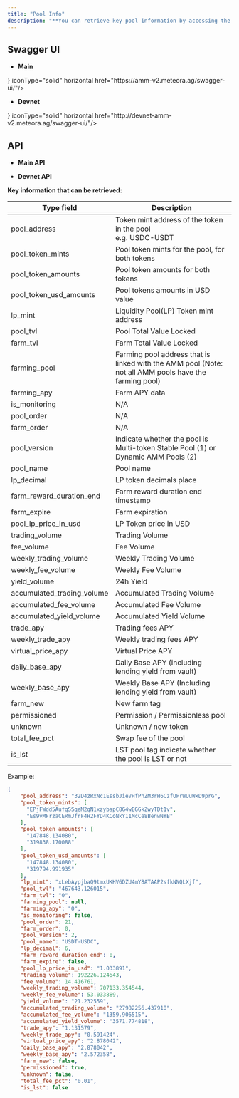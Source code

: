 ```yaml
---
title: "Pool Info"
description: "**You can retrieve key pool information by accessing the Swagger UI or the API:**"
---
```


## **Swagger UI**

* **Main**

<CardGroup>
  <Card title="Swagger UI" icon= {<img src="/images/dynamic-pool-integration/dynamic-pool-api/swagger-ui/favicon-32x32.png" alt="Swagger UI" />} iconType="solid" horizontal href="https://amm-v2.meteora.ag/swagger-ui/"/>
</CardGroup>

* **Devnet**

<CardGroup>
  <Card title="Swagger UI" icon= {<img src="/images/dynamic-pool-integration/dynamic-pool-api/swagger-ui/favicon-32x32.png" alt="Swagger UI" />} iconType="solid" horizontal href="http://devnet-amm-v2.meteora.ag/swagger-ui/"/>
</CardGroup>

## **API**

* **Main API**

<CardGroup >
<Card title= "https://amm-v2.meteora.ag/pools" icon= "link" href= "https://amm-v2.meteora.ag/pools" horizontal iconType= "solid" />
</CardGroup>

* **Devnet API**

<CardGroup>
<Card title= "http://devnet-amm-v2.meteora.ag/" icon= "link" href= "http://devnet-amm-v2.meteora.ag/" horizontal iconType= "solid" />
</CardGroup>

**Key information that can be retrieved:**

| Type field | Description |
|------------|------------|
| pool_address | Token mint address of the token in the pool <br/>e.g. USDC-USDT |
| pool_token_mints | Pool token mints for the pool, for both tokens |
| pool_token_amounts | Pool token amounts for both tokens |
| pool_token_usd_amounts | Pool tokens amounts in USD value |
| lp_mint | Liquidity Pool(LP) Token mint address |
| pool_tvl | Pool Total Value Locked |
| farm_tvl | Farm Total Value Locked |
| farming_pool | Farming pool address that is linked with the AMM pool (Note: not all AMM pools have the farming pool) |
| farming_apy | Farm APY data |
| is_monitoring | N/A |
| pool_order | N/A |
| farm_order | N/A |
| pool_version | Indicate whether the pool is Multi-token Stable Pool (1) or Dynamic AMM Pools (2) |
| pool_name | Pool name |
| lp_decimal | LP token decimals place |
| farm_reward_duration_end | Farm reward duration end timestamp |
| farm_expire | Farm expiration |
| pool_lp_price_in_usd | LP Token price in USD |
| trading_volume | Trading Volume |
| fee_volume | Fee Volume |
| weekly_trading_volume | Weekly Trading Volume |
| weekly_fee_volume | Weekly Fee Volume |
| yield_volume | 24h Yield |
| accumulated_trading_volume | Accumulated Trading Volume |
| accumulated_fee_volume | Accumulated Fee Volume |
| accumulated_yield_volume | Accumulated Yield Volume |
| trade_apy | Trading fees APY |
| weekly_trade_apy | Weekly trading fees APY |
| virtual_price_apy | Virtual Price APY |
| daily_base_apy | Daily Base APY (including lending yield from vault) |
| weekly_base_apy | Weekly Base APY (Including lending yield from vault) |
| farm_new | New farm tag |
| permissioned | Permission / Permissionless pool |
| unknown | Unknown / new token |
| total_fee_pct | Swap fee of the pool |
| is_lst | LST pool tag indicate whether the pool is LST or not |


Example:

```json
{
    "pool_address": "32D4zRxNc1EssbJieVHfPhZM3rH6CzfUPrWUuWxD9prG",
    "pool_token_mints": [
      "EPjFWdd5AufqSSqeM2qN1xzybapC8G4wEGGkZwyTDt1v",
      "Es9vMFrzaCERmJfrF4H2FYD4KCoNkY11McCe8BenwNYB"
    ],
    "pool_token_amounts": [
      "147848.134080",
      "319838.170088"
    ],
    "pool_token_usd_amounts": [
      "147848.134080",
      "319794.991935"
    ],
    "lp_mint": "xLebAypjbaQ9tmxUKHV6DZU4mY8ATAAP2sfkNNQLXjf",
    "pool_tvl": "467643.126015",
    "farm_tvl": "0",
    "farming_pool": null,
    "farming_apy": "0",
    "is_monitoring": false,
    "pool_order": 21,
    "farm_order": 0,
    "pool_version": 2,
    "pool_name": "USDT-USDC",
    "lp_decimal": 6,
    "farm_reward_duration_end": 0,
    "farm_expire": false,
    "pool_lp_price_in_usd": "1.033891",
    "trading_volume": 192226.124643,
    "fee_volume": 14.416761,
    "weekly_trading_volume": 707133.354544,
    "weekly_fee_volume": 53.033889,
    "yield_volume": "21.232559",
    "accumulated_trading_volume": "27982256.437910",
    "accumulated_fee_volume": "1359.906515",
    "accumulated_yield_volume": "3571.774818",
    "trade_apy": "1.131579",
    "weekly_trade_apy": "0.591424",
    "virtual_price_apy": "2.878042",
    "daily_base_apy": "2.878042",
    "weekly_base_apy": "2.572358",
    "farm_new": false,
    "permissioned": true,
    "unknown": false,
    "total_fee_pct": "0.01",
    "is_lst": false
```

